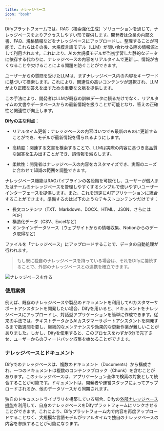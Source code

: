 ```yaml
---
title: ナレッジベース
icon: "book"
---
```


Difyプラットフォームでは、RAG（検索強化生成）ソリューションを通じて、ナレッジベースをよりアクセスしやすい形で提供します。開発者は企業の内部文書、FAQ、規格情報などをナレッジベースにアップロードし、整理することが可能で、これらはその後、大規模言語モデル（LLM）が問い合わせる際の情報源として利用されます。これにより、AIの大規模モデルが当初学習した静的なデータに依存する代わりに、ナレッジベースの内容をリアルタイムで更新し、情報が古くなることや欠けることによる問題を防ぐことができます。

ユーザーからの質問を受けたLLMは、まずナレッジベース内の内容をキーワードに基づいて検索します。これにより、関連性の高いコンテンツが選択され、LLMがより正確な答えを出すための重要な文脈を提供します。

この手法により、開発者はLLMが既存の訓練データに頼るだけでなく、リアルタイムの文書やデータベースからの最新情報を扱うことが可能となり、答えの正確性と関連性が向上します。

**Difyの主な利点**：

* リアルタイム更新：ナレッジベースの内容はいつでも最新のものに更新することができ、モデルが最新情報を得られるようにします。

* 高精度：関連する文書を検索することで、LLMは実際の内容に基づき高品質な回答を生み出すことができ、誤情報を減らします。

* 柔軟性：開発者はナレッジベースの内容をカスタマイズでき、実際のニーズに合わせて知識の範囲を調整できます。

ナレッジベース機能はRAGパイプラインの各段階を可視化し、ユーザーが個人またはチームのナレッジベースを管理しやすくするシンプルで使いやすいユーザーインターフェースを提供します。また、これを迅速にAIアプリケーションに統合することができます。準備するのは以下のようなテキストコンテンツだけです：

* 長文コンテンツ（TXT、Markdown、DOCX、HTML、JSON、さらにはPDF）
* 構造化データ（CSV、Excelなど）
* オンラインデータソース（ウェブサイトからの情報収集、Notionからのデータ取得など）

ファイルを「ナレッジベース」にアップロードすることで、データの自動処理が行われます。

> もし既に独自のナレッジベースを持っている場合は、それをDifyに接続することで、外部のナレッジベースとの連携を確立できます。

![ナレッジベースを作る](https://assets-docs.dify.ai/2024/12/081d73351099a73061fc201194fd2c0a.png)

### 使用案例

例えば、既存のナレッジベースや製品のドキュメントを利用してAIカスタマーサポートアシスタントを開発したい場合、Difyを用いると、ドキュメントをナレッジベースにアップロードし、対話型アプリケーションを簡単に作成できます。従来の手法では、テキストデータからAIカスタマーサポートアシスタントを開発するまで数週間を要し、継続的なメンテナンスや効果的な更新作業が難しいことがありました。しかし、Difyを使用すると、このプロセスをわずか3分で完了させ、ユーザーからのフィードバック収集を始めることができます。

### ナレッジベースとドキュメント

Difyでのナレッジベースは、複数のドキュメント（Documents）から構成され、一つのドキュメントは複数のコンテンツブロック（Chunk）を含むことがあります。このナレッジベースは、アプリケーション全体で検索の対象として統合することが可能です。ドキュメントは、開発者や運営スタッフによってアップロードされるか、他のデータソースから同期されます。

独自のドキュメントライブラリを構築している場合、Difyの[外部ナレッジベース機能](./connect-external-knowledge-base)を利用して、自身のナレッジベースをDifyプラットフォームにリンクさせることができます。これにより、Difyプラットフォーム内で内容を再度アップロードすることなく、大規模な言語モデルがリアルタイムで独自のナレッジベースの内容を参照することが可能になります。
